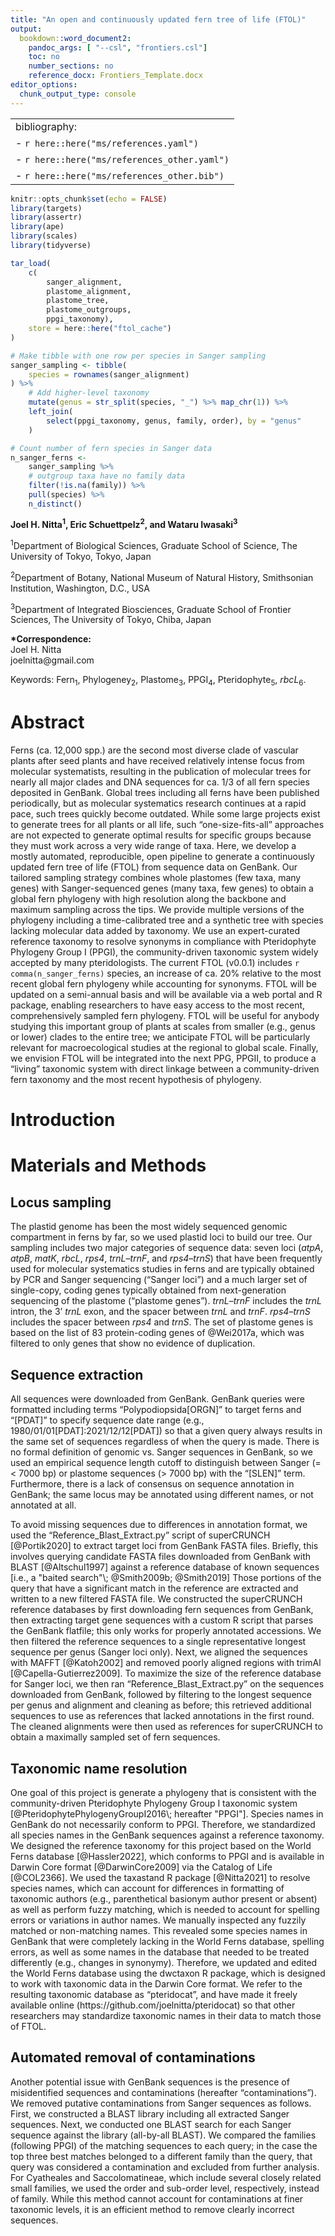 ```yaml
---
title: "An open and continuously updated fern tree of life (FTOL)"
output: 
  bookdown::word_document2:
    pandoc_args: [ "--csl", "frontiers.csl"]
    toc: no
    number_sections: no
    reference_docx: Frontiers_Template.docx
editor_options: 
  chunk_output_type: console
---
```


---
bibliography: 
- `r here::here("ms/references.yaml")`
- `r here::here("ms/references_other.yaml")`
- `r here::here("ms/references_other.bib")`
---

```r
knitr::opts_chunk$set(echo = FALSE)
library(targets)
library(assertr)
library(ape)
library(scales)
library(tidyverse)
```

```r
tar_load(
	c(
		sanger_alignment,
		plastome_alignment,
		plastome_tree,
		plastome_outgroups,
		ppgi_taxonomy),
	store = here::here("ftol_cache")
)
```

```r
# Make tibble with one row per species in Sanger sampling
sanger_sampling <- tibble(
	species = rownames(sanger_alignment)
) %>%
	# Add higher-level taxonomy
	mutate(genus = str_split(species, "_") %>% map_chr(1)) %>%
	left_join(
		select(ppgi_taxonomy, genus, family, order), by = "genus"
	)

# Count number of fern species in Sanger data
n_sanger_ferns <-
	sanger_sampling %>% 
	# outgroup taxa have no family data
	filter(!is.na(family)) %>%
	pull(species) %>%
	n_distinct()
```


<!-- Set left justification -->
\raggedright

<!-- Don't indent -->
\setlength{\parindent}{0ex}

**Joel H. Nitta^1^, Eric Schuettpelz^2^, and Wataru Iwasaki^3^**

^1^Department of Biological Sciences, Graduate School of Science, The University of Tokyo, Tokyo, Japan

^2^Department of Botany, National Museum of Natural History, Smithsonian Institution, Washington, D.C., USA

^3^Department of Integrated Biosciences, Graduate School of Frontier Sciences, The University of Tokyo, Chiba, Japan

**\*Correspondence:**    
Joel H. Nitta  
joelnitta@gmail.com

Keywords: Fern~1~, Phylogeney~2~, Plastome~3~, PPGI~4~, Pteridophyte~5~, *rbcL*~6~.

# Abstract

Ferns (ca. 12,000 spp.) are the second most diverse clade of vascular plants after seed plants and have received relatively intense focus from molecular systematists, resulting in the publication of molecular trees for nearly all major clades and DNA sequences for ca. 1/3 of all fern species deposited in GenBank.
Global trees including all ferns have been published periodically, but as molecular systematics research continues at a rapid pace, such trees quickly become outdated.
While some large projects exist to generate trees for all plants or all life, such "one-size-fits-all" approaches are not expected to generate optimal results for specific groups because they must work across a very wide range of taxa.
Here, we develop a mostly automated, reproducible, open pipeline to generate a continuously updated fern tree of life (FTOL) from sequence data on GenBank.
Our tailored sampling strategy combines whole plastomes (few taxa, many genes) with Sanger-sequenced genes (many taxa, few genes) to obtain a global fern phylogeny with high resolution along the backbone and maximum sampling across the tips.
We provide multiple versions of the phylogeny including a time-calibrated tree and a synthetic tree with species lacking molecular data added by taxonomy.
We use an expert-curated reference taxonomy to resolve synonyms in compliance with Pteridophyte Phylogeny Group I (PPGI), the community-driven taxonomic system widely accepted by many pteridologists.
The current FTOL (v0.0.1) includes `r comma(n_sanger_ferns)` species, an increase of ca. 20% relative to the most recent global fern phylogeny while accounting for synonyms.
FTOL will be updated on a semi-annual basis and will be available via a web portal and R package, enabling researchers to have easy access to the most recent, comprehensively sampled fern phylogeny.
FTOL will be useful for anybody studying this important group of plants at scales from smaller (e.g., genus or lower) clades to the entire tree; we anticipate FTOL will be particularly relevant for macroecological studies at the regional to global scale.
Finally, we envision FTOL will be integrated into the next PPG, PPGII, to produce a "living" taxonomic system with direct linkage between a community-driven fern taxonomy and the most recent hypothesis of phylogeny.

# Introduction

# Materials and Methods

## Locus sampling

The plastid genome has been the most widely sequenced genomic compartment in ferns by far, so we used plastid loci to build our tree.
Our sampling includes two major categories of sequence data: seven loci (*atpA*, *atpB*, *matK*, *rbcL*, *rps4*, *trnL*--*trnF*, and *rps4*--*trnS*) that have been frequently used for molecular systematics studies in ferns and are typically obtained by PCR and Sanger sequencing ("Sanger loci") and a much larger set of single-copy, coding genes typically obtained from next-generation sequencing of the plastome ("plastome genes").
*trnL*--*trnF* includes the *trnL* intron, the 3' *trnL* exon, and the spacer between *trnL* and *trnF*.
*rps4*--*trnS* includes the spacer between *rps4* and *trnS*.
The set of plastome genes is based on the list of 83 protein-coding genes of @Wei2017a, which was filtered to only genes that show no evidence of duplication.

## Sequence extraction

All sequences were downloaded from GenBank.
GenBank queries were formatted including terms "Polypodiopsida[ORGN]" to target ferns and "[PDAT]" to specify sequence date range (e.g., 1980/01/01[PDAT]:2021/12/12[PDAT]) so that a given query always results in the same set of sequences regardless of when the query is made.
There is no formal definition of genomic vs. Sanger sequences in GenBank, so we used an empirical sequence length cutoff to distinguish between Sanger (=< 7000 bp) or plastome sequences (> 7000 bp) with the "[SLEN]" term.
Furthermore, there is a lack of consensus on sequence annotation in GenBank; the same locus may be annotated using different names, or not annotated at all.

To avoid missing sequences due to differences in annotation format, we used the "Reference_Blast_Extract.py" script of  superCRUNCH [@Portik2020] to extract target loci from GenBank FASTA files.
Briefly, this involves querying candidate FASTA files downloaded from GenBank with BLAST [@Altschul1997] against a reference database of known sequences [i.e., a "baited search"\; @Smith2009b; @Smith2019]
Those portions of the query that have a significant match in the reference are extracted and written to a new filtered FASTA file.
We constructed the superCRUNCH reference databases by first downloading fern sequences from GenBank, then extracting target gene sequences with a custom R script that parses the GenBank flatfile; this only works for properly annotated accessions.
We then filtered the reference sequences to a single representative longest sequence per genus (Sanger loci only).
Next, we aligned the sequences with MAFFT [@Katoh2002] and removed poorly aligned regions with trimAl [@Capella-Gutierrez2009].
To maximize the size of the reference database for Sanger loci, we then ran "Reference_Blast_Extract.py" on the sequences downloaded from GenBank, followed by filtering to the longest sequence per genus and alignment and cleaning as before; this retrieved additional sequences to use as references that lacked annotations in the first round.
The cleaned alignments were then used as references for superCRUNCH to obtain a maximally sampled set of fern sequences.

## Taxonomic name resolution

One goal of this project is generate a phylogeny that is consistent with the community-driven Pteridophyte Phylogeny Group I taxonomic system [@PteridophytePhylogenyGroupI2016\; hereafter "PPGI"].
Species names in GenBank do not necessarily conform to PPGI.
Therefore, we standardized all species names in the GenBank sequences against a reference taxonomy.
We designed the reference taxonomy for this project based on the World Ferns database [@Hassler2022], which conforms to PPGI and is available in Darwin Core format [@DarwinCore2009] via the Catalog of Life [@COL2366].
We used the taxastand R package [@Nitta2021] to resolve species names, which can account for differences in formatting of taxonomic authors (e.g., parenthetical basionym author present or absent) as well as perform fuzzy matching, which is needed to account for spelling errors or variations in author names.
We manually inspected any fuzzily matched or non-matching names.
This revealed some species names in GenBank that were completely lacking in the World Ferns database, spelling errors, as well as some names in the database that needed to be treated differently (e.g., changes in synonymy).
Therefore, we updated and edited the World Ferns database using the dwctaxon R package, which is designed to work with taxonomic data in the Darwin Core format.
We refer to the resulting taxonomic database as "pteridocat", and have made it freely available online (https://github.com/joelnitta/pteridocat) so that other researchers may standardize taxonomic names in their data to match those of FTOL.

## Automated removal of contaminations

Another potential issue with GenBank sequences is the presence of misidentified sequences and contaminations (hereafter "contaminations").
We removed putative contaminations from Sanger sequences as follows.
First, we constructed a BLAST library including all extracted Sanger sequences.
Next, we conducted one BLAST search for each Sanger sequence against the library (all-by-all BLAST).
We compared the families (following PPGI) of the matching sequences to each query; in the case the top three best matches belonged to a different family than the query, that query was considered a contamination and excluded from further analysis.
For Cyatheales and Saccolomatineae, which include several closely related small families, we used the order and sub-order level, respectively, instead of family.
While this method cannot account for contaminations at finer taxonomic levels, it is an efficient method to remove clearly incorrect sequences.

